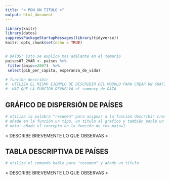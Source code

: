 ```yaml
---
title: "< PON UN TITULO >"
output: html_document
---
```


```r
library(knitr)
library(datos)
suppressPackageStartupMessages(library(tidyverse))
knitr::opts_chunk$set(echo = TRUE)


# DATOS: Esto se explica mas adelante en el temario
paises07_2VAR <- paises %>% 
 filter(anio==2007)  %>%
 select(pib_per_capita, esperanza_de_vida)

# función describir
#  UTILIZA EL MISMO EJEMPLO DE DESCRIBIR DEL MODULO PARA CREAR UN GRAFICO DE PUNTOS ROJOS A PARTIR DE data
#  HAZ QUE LA FUNCION DEVUELVA el summary de DATA 

```

## GRÁFICO DE DISPERSIÓN DE PAÍSES

```r

# utiliza la palabra "resumen" para asignar a la función describir creada anteriormente para los datos de paises07_2VAR 
# añade en la función un tipo, un titulo al grafico y también ponle un titulo a los ejes
# nota: añade el concepto en la función de cex.main=1

```

< DESCRIBE BREVEMENTE LO QUE OBSERVAS >

## TABLA DESCRIPTIVA DE PAÍSES 

```r
# utiliza el comando kable para "resumen" y añade un titulo 

```

< DESCRIBE BREVEMENTE LO QUE OBSERVAS >
